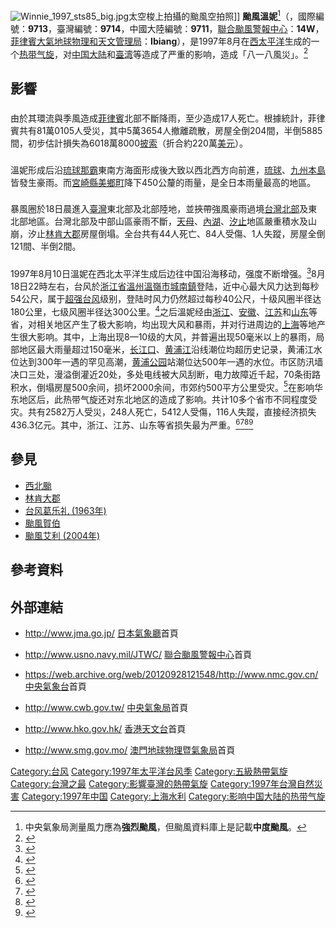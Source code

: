 {{NoteTA
|T=zh:颱風溫妮 (1997年); zh-mo:颱風芸妮 (1997年); zh-cn:超强台风芸妮 (1997年); zh-hk:超強颱風芸妮 (1997年); zh-tw:強烈颱風溫妮 (1997年)
|1=zh:颱風溫妮; zh-mo:颱風芸妮; zh-cn:超强台风芸妮; zh-hk:超強颱風芸妮; zh-tw:強烈颱風溫妮
|2=zh:Typhoon Winnie; zh-mo:Typhoon Winnie; zh-cn:Super Typhoon Winnie; zh-hk:Super Typhoon Winnie; zh-tw:Severe Typhoon Winnie;
|G1=TyphoonNew
|G2=TyphoonOld
|G3=Weather
|G4=CWBTyphoonOld
|G5=長度單位
|skin=typhoon
}}
{{颱風基礎資訊
|颱風名稱               = 颱風溫妮
|外文名稱               = Typhoon Winnie
|外文語言               = 英文
|代表圖像               = Winnie 1997-08-12 2300Z.png
|代表圖像名稱           = 颱風溫妮
|形成日期               = 1997年8月5日
|消散日期               = 1997年8月23日
|十分鐘平均風速JMA      = 185|JMA=km/h
|十分鐘平均風速CWB      = 55|CWB=m/s
|十分鐘平均風速HKO      = 185
|十分鐘平均風速PAGASA   = 
|二分鐘平均風速         = 60|NMC=m/s
|一分鐘平均風速         = 140|SSHS=knot<!--JTWC-->
|瞬間最大陣風           = 280<!--JMA-->
|最低氣壓               = 915<!--JMA-->
|財產損失               = [[File:Flag_of_the_Philippines_(1985–1986).svg|22px]] [[菲律賓|菲律賓]]220萬[[美元|美元]]<br>（約601萬8000[[披索|披索]]）<br>{{TWN}}約4.0億[[新台幣|新台幣]]<br>{{CHNML}}約463.3億[[人民幣|人民幣]]
|死傷人數               = [[File:Flag_of_the_Philippines_(1985–1986).svg|22px]] [[菲律賓|菲律賓]]至少17死<br>{{TWN}}44死84傷1失蹤<br>{{CHN}}248死5412傷116失蹤
|影響地區               = [[File:Flag_of_the_Philippines_(1985–1986).svg|22px]] [[菲律賓|菲律賓]]<br>{{JPN}}<br>{{CHNML}}<br>{{TWN}}
|備註                   = 
|颱風路徑圖             = Winnie 1997 track.png
|風季年份               = 1997
|風季位置               = 太平洋
}}

[[File:Winnie_1997_sts85_big.jpg|thumb]]太空梭上拍攝的颱風空拍照]]
'''颱風溫妮'''<ref>中央氣象局測量風力應為'''強烈颱風'''，但颱風資料庫上是記載'''中度颱風'''。</ref>（{{lang-en|'''Typhoon Winnie'''}}，國際編號：'''9713'''，臺灣編號：'''9714'''，中國大陸編號：'''9711'''，[[聯合颱風警報中心|聯合颱風警報中心]]：'''14W'''，[[菲律賓大氣地球物理和天文管理局|菲律賓大氣地球物理和天文管理局]]：'''Ibiang'''），是1997年8月在[[西太平洋|西太平洋]]生成的一个[[热带气旋|热带气旋]]，对[[中国大陆|中国大陆]]和[[臺湾|臺湾]]等造成了严重的影响，造成「八一八風災」。<ref name="9711Winnie">{{cite web | url=http://bbs.typhoon.gov.cn/read.php?tid=39562 | title=9711颱風回顧 | accessdate=2011-02-19 | deadurl=yes | archiveurl=https://web.archive.org/web/20110903114202/http://bbs.typhoon.gov.cn/read.php?tid=39562 | archivedate=2011-09-03 }}</ref>

==影響==
==={{PHI}}===
由於其環流與季風造成[[菲律賓|菲律賓]]北部不斷降雨，至少造成17人死亡。根據統計，菲律賓共有81萬0105人受災，其中5萬3654人撤離疏散，房屋全倒204間，半倒5885間，初步估計損失為6018萬8000[[披索|披索]]（折合約220萬[[美元|美元]]）。

==={{JPN}}===
溫妮形成后沿[[琉球|琉球]][[那霸|那霸]]東南方海面形成後大致以西北西方向前進，[[琉球|琉球]]、[[九州_(日本)|九州本島]]皆發生豪雨。而[[宮崎縣|宮崎縣]][[美鄉町_(宮崎縣)|美鄉町]]降下450公釐的雨量，是全日本雨量最高的地區。

==={{TWN}}===
{{TWTY Wind|avg|彭佳嶼=37.5|基隆=16.5|臺北=9.9|新竹=9.9|宜蘭=6.6|蘇澳=14.3|花蓮=4.9|成功=13.4|臺東=5.6|大武=7.5|蘭嶼=32|臺中=7.8|梧棲=13.8|嘉義=8.5|臺南=10.8|高雄=9.6|恆春=10.1|澎湖=9.2|Remark=}}
{{TWTY Wind|gust|彭佳嶼=50|基隆=29.5|臺北=24.2|新竹=18.9|宜蘭=22.1|蘇澳=28.7|花蓮=7.3|成功=21.5|臺東=17.9|大武=17|蘭嶼=46.4|臺中=20.1|梧棲=19.5|嘉義=17.4|臺南=19.7|高雄=17.1|恆春=22.3|澎湖=16.3|Remark=}}
暴風圈於18日晨進入[[臺灣|臺灣]]東北部及北部陸地，並挾帶強風豪雨過境[[台灣北部|台灣北部]]及東北部地區。台灣北部及中部山區豪雨不斷，[[天母|天母]]、[[內湖區|內湖]]、[[汐止區|汐止]]地區嚴重積水及山崩，汐止[[林肯大郡|林肯大郡]]房屋倒塌。全台共有44人死亡、84人受傷、1人失蹤，房屋全倒121間、半倒2間。

==={{CHNML}}===
1997年8月10日溫妮在西北太平洋生成后边往中国沿海移动，强度不断增强。<ref name="shandong">{{cite web | url=http://www.infobase.gov.cn/bin/mse.exe?K=d00&A=12&rec=373&run=13 | title=1997年11号台风及风暴潮概况 | publisher=山东省情网 | accessdate=2013-10-05 | author=北海分局专栏组稿人：闵庆方 }}{{dead link|date=2018年5月 |bot=InternetArchiveBot |fix-attempted=yes }}</ref>8月18日22時左右，台风於[[浙江省|浙江省]][[溫州|溫州]][[溫嶺市|溫嶺市]][[城南鎮|城南鎮]]登陆，近中心最大风力达到每秒54公尺，属于[[超强台风|超强台风]]级别，登陆时风力仍然超过每秒40公尺，十级风圈半径达180公里，七级风圈半径达300公里。<ref name="wangyi1">{{cite web | url=http://news.163.com/40813/3/0TLV9A0H0001124S.html | title=50年来最凶悍的5次台风 (图) | publisher=网易新闻 | date=2004-08-13 | accessdate=2013-10-05}}</ref>之后溫妮经由[[浙江|浙江]]、[[安徽|安徽]]、[[江苏|江苏]]和[[山东|山东]]等省，对相关地区产生了极大影响，均出现大风和暴雨，并对行进周边的[[上海|上海]]等地产生很大影响。其中，上海出现8—10级的大风，并普遍出现50毫米以上的暴雨，局部地区最大雨量超过150毫米，[[长江口|长江口]]、[[黄浦江|黄浦江]]沿线潮位均超历史记录，黄浦江水位达到300年一遇的罕见高潮，[[黄浦公园|黄浦公园]]站潮位达500年一遇的水位。市区防汛墙决口三处，漫溢倒灌近20处，多处电线被大风刮断，电力故障近千起，70条街路积水，倒塌房屋500余间，损坏2000余间，市郊约500平方公里受灾。<ref name="taifengzaihaishanghai">{{cite web| url=http://www.hssyxx.com/zhsj/kexue-2/zutiweb/zu14/009-1.htm| title=飓风、台风带来的巨大灾害| accessdate=2013-10-05| deadurl=yes| archiveurl=https://web.archive.org/web/20131006215854/http://www.hssyxx.com/zhsj/kexue-2/zutiweb/zu14/009-1.htm| archivedate=2013-10-06}}</ref>在影响华东地区后，此热带气旋还对东北地区的造成了影响。共计10多个省市不同程度受灾。共有2582万人受災，248人死亡，5412人受傷，116人失蹤，直接经济损失436.3亿元。其中，浙江、江苏、山东等省损失最为严重。<ref name="shicizuidade">{{cite web | url=http://finance.people.com.cn/money/n/2012/0808/c42877-18696728.html | title=海葵登录浙江 近十年浙江遭受台风灾情回顾 | publisher=人民网 | date=2012年8月8日 | accessdate=2013-10-05 | author=章斐然、曹华}}</ref><ref>{{cite web | url=http://slj.yangzhou.gov.cn/hlhnjs/201110/4eca5d65d4b240bea2c5f0e13500feca.shtml | title=1997年11号强台风 | publisher=扬州水利 | accessdate=2013-10-05 | deadurl=yes | archiveurl=https://web.archive.org/web/20131007043735/http://slj.yangzhou.gov.cn/hlhnjs/201110/4eca5d65d4b240bea2c5f0e13500feca.shtml | archivedate=2013-10-07 }}</ref><ref>{{cite web | url=http://www.jswater.gov.cn/bmzwxx/sfb/tslm/xxfb/tf/20081126/104653703.html | title=1997年11号强台风 | publisher=江苏省水利厅 | date=2008-11-26 | accessdate=2013-10-05 | deadurl=yes | archiveurl=https://web.archive.org/web/20130502031120/http://www.jswater.gov.cn/bmzwxx/sfb/tslm/xxfb/tf/20081126/104653703.html | archivedate=2013-05-02 }}</ref><ref>{{cite web | url=http://news.xinhuanet.com/newscenter/2005-08/06/content_3317463.htm | title=“麦莎”可能类似300年不遇的“9711” | publisher=新闻晚报 | date=2005年8月6日 | accessdate=2013-10-06 | deadurl=yes | archiveurl=https://web.archive.org/web/20131007231821/http://news.xinhuanet.com/newscenter/2005-08/06/content_3317463.htm | archivedate=2013年10月7日 }}</ref>

==參見==
*[[西北颱|西北颱]]
*[[林肯大郡|林肯大郡]]
*[[台风葛乐礼_(1963年)|台风葛乐礼 (1963年)]]
*[[颱風賀伯|颱風賀伯]]
*[[颱風艾利_(2004年)|颱風艾利 (2004年)]]

==參考資料==
<references/>

==外部連結==
*{{ja}}http://www.jma.go.jp/ [[日本氣象廳|日本氣象廳]]首頁
*{{en}}http://www.usno.navy.mil/JTWC/ {{Wayback|url=http://www.usno.navy.mil/JTWC/ |date=20150809201922 }} [[聯合颱風警報中心|聯合颱風警報中心]]首頁
*{{zh-cn}}https://web.archive.org/web/20120928121548/http://www.nmc.gov.cn/ [[中央氣象台|中央氣象台]]首頁
*{{zh-tw}}http://www.cwb.gov.tw/ {{Wayback|url=http://www.cwb.gov.tw/ |date=20181025071210 }} [[中央氣象局|中央氣象局]]首頁
*{{zh-hk}}http://www.hko.gov.hk/ {{Wayback|url=http://www.hko.gov.hk/ |date=20110224003313 }} [[香港天文台|香港天文台]]首頁
*{{zh-hk}}http://www.smg.gov.mo/ {{Wayback|url=http://www.smg.gov.mo/ |date=20140517030343 }} [[澳門地球物理暨氣象局|澳門地球物理暨氣象局]]首頁

{{臺灣颱風}}
[[Category:台风|Category:台风]]
[[Category:1997年太平洋台风季|Category:1997年太平洋台风季]]
[[Category:五級熱帶氣旋|Category:五級熱帶氣旋]]
[[Category:台灣之最|Category:台灣之最]]
[[Category:影響臺灣的熱帶氣旋|Category:影響臺灣的熱帶氣旋]]
[[Category:1997年台灣自然災害|Category:1997年台灣自然災害]]
[[Category:1997年中国|Category:1997年中国]]
[[Category:上海水利|Category:上海水利]]
[[Category:影响中国大陆的热带气旋|Category:影响中国大陆的热带气旋]]